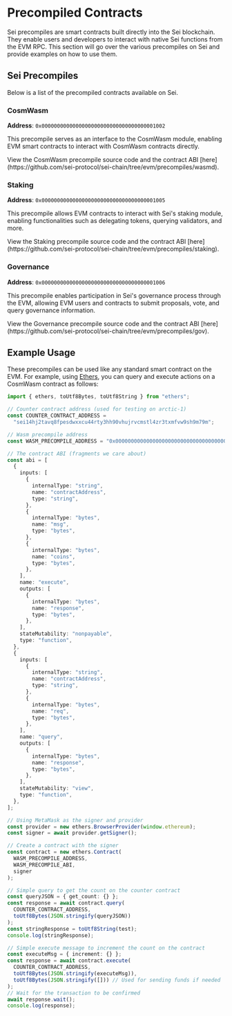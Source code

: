 
# Precompiled Contracts

Sei precompiles are smart contracts built directly into the Sei blockchain. They enable users
and developers to interact with native Sei functions from the EVM RPC. This section will go over
the various precompiles on Sei and provide examples on how to use them.

## Sei Precompiles

Below is a list of the precompiled contracts available on Sei.

### CosmWasm

**Address**: `0x0000000000000000000000000000000000001002`

This precompile serves as an interface to the CosmWasm module, enabling EVM smart contracts to interact with CosmWasm contracts directly.

<Callout type="info">
  View the CosmWasm precompile source code and the contract ABI
  [here](https://github.com/sei-protocol/sei-chain/tree/evm/precompiles/wasmd).
</Callout>

### Staking

**Address**: `0x0000000000000000000000000000000000001005`

This precompile allows EVM contracts to interact with Sei's staking module, enabling functionalities such as delegating tokens, querying validators, and more.

<Callout type="info">
  View the Staking precompile source code and the contract ABI
  [here](https://github.com/sei-protocol/sei-chain/tree/evm/precompiles/staking).
</Callout>

### Governance

**Address**: `0x0000000000000000000000000000000000001006`

This precompile enables participation in Sei's governance process through the EVM, allowing EVM users and contracts to submit proposals, vote, and query governance information.

<Callout type="info">
  View the Governance precompile source code and the contract ABI
  [here](https://github.com/sei-protocol/sei-chain/tree/evm/precompiles/gov).
</Callout>

## Example Usage

These precompiles can be used like any standard smart contract on the EVM. For example, using [Ethers](https://docs.ethers.org/v6/), you can query and execute actions on a CosmWasm contract as follows:

```typescript copy
import { ethers, toUtf8Bytes, toUtf8String } from "ethers";

// Counter contract address (used for testing on arctic-1)
const COUNTER_CONTRACT_ADDRESS =
  "sei14hj2tavq8fpesdwxxcu44rty3hh90vhujrvcmstl4zr3txmfvw9sh9m79m";

// Wasm precompile address
const WASM_PRECOMPILE_ADDRESS = "0x0000000000000000000000000000000000001002";

// The contract ABI (fragments we care about)
const abi = [
  {
    inputs: [
      {
        internalType: "string",
        name: "contractAddress",
        type: "string",
      },
      {
        internalType: "bytes",
        name: "msg",
        type: "bytes",
      },
      {
        internalType: "bytes",
        name: "coins",
        type: "bytes",
      },
    ],
    name: "execute",
    outputs: [
      {
        internalType: "bytes",
        name: "response",
        type: "bytes",
      },
    ],
    stateMutability: "nonpayable",
    type: "function",
  },
  {
    inputs: [
      {
        internalType: "string",
        name: "contractAddress",
        type: "string",
      },
      {
        internalType: "bytes",
        name: "req",
        type: "bytes",
      },
    ],
    name: "query",
    outputs: [
      {
        internalType: "bytes",
        name: "response",
        type: "bytes",
      },
    ],
    stateMutability: "view",
    type: "function",
  },
];

// Using MetaMask as the signer and provider
const provider = new ethers.BrowserProvider(window.ethereum);
const signer = await provider.getSigner();

// Create a contract with the signer
const contract = new ethers.Contract(
  WASM_PRECOMPILE_ADDRESS,
  WASM_PRECOMPILE_ABI,
  signer
);

// Simple query to get the count on the counter contract
const queryJSON = { get_count: {} };
const response = await contract.query(
  COUNTER_CONTRACT_ADDRESS,
  toUtf8Bytes(JSON.stringify(queryJSON))
);
const stringResponse = toUtf8String(test);
console.log(stringResponse);

// Simple execute message to increment the count on the contract
const executeMsg = { increment: {} };
const response = await contract.execute(
  COUNTER_CONTRACT_ADDRESS,
  toUtf8Bytes(JSON.stringify(executeMsg)),
  toUtf8Bytes(JSON.stringify([])) // Used for sending funds if needed
);
// Wait for the transaction to be confirmed
await response.wait();
console.log(response);
```
